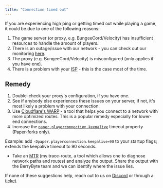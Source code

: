 ```yaml
---
title: "Connection timed out"
---
```


If you are experiencing high ping or getting timed out while playing a game, it
could be due to one of the following reasons:

1. The game server (or proxy, e.g. BungeeCord/Velocity) has insufficient
   resources to handle the amount of players.
2. There is an outage/issue with our network - you can check out our monitoring
   [here](https://status.berrybyte.net/).
3. The proxy (e.g. BungeeCord/Velocity) is misconfigured (only applies if you
   have one).
4. There is a problem with your
   [ISP](https://en.wikipedia.org/wiki/Internet_service_provider) - this is the
   case most of the time.

## Remedy

1. Double-check your proxy's configuration, if you have one.
2. See if anybody else experiences these issues on your server, if not, it's most
  likely a problem with your connection.
3. Use [Cloudflare's WARP](https://1.1.1.1/) - a tool that helps you connect to a network with more optimized routes. This is a popular remedy especially for lower-end connections.
4. Increase the
  [`paper.playerconnection.keepalive`](https://docs.papermc.io/paper/reference/system-properties#paperplayerconnectionkeepalive)
  timeout property (Paper-forks only).

<Tip>Example: add `-Dpaper.playerconnection.keepalive=90` to your startup flags; extends the keepalive timeout to 90 seconds.</Tip>

- Take an [MTR](https://www.cloudflare.com/learning/network-layer/what-is-mtr/) (my trace-route, a tool which allows one to diagnose network paths and routes) and analyze the output. Share the output with the BerryByte team and we can identify where the issue lies.


If none of these suggestions help, reach out to us on [Discord](https://berrybyte.net/discord)
or through a [ticket](https://berrybyte.net/ticket).
